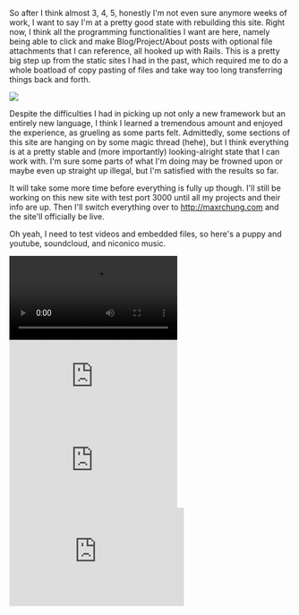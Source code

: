 So after I think almost 3, 4, 5, honestly I'm not even sure anymore weeks of
work, I want to say I'm at a pretty good state with rebuilding this site. Right
now, I think all the programming functionalities I want are here, namely being
able to click and make Blog/Project/About posts with optional file attachments
that I can reference, all hooked up with Rails. This is a pretty big step up
from the static sites I had in the past, which required me to do a whole
boatload of copy pasting of files and take way too long transferring things back
and forth.

<img src="https://maxrchung-rails.s3.amazonaws.com/uploads/calculated_risks.jpg" />

Despite the difficulties I had in picking up not only a new framework but an
entirely new language, I think I learned a tremendous amount and enjoyed the
experience, as grueling as some parts felt. Admittedly, some sections of this
site are hanging on by some magic thread (hehe), but I think everything is at a
pretty stable and (more importantly) looking-alright state that I can work with.
I'm sure some parts of what I'm doing may be frowned upon or maybe even up
straight up illegal, but I'm satisfied with the results so far.

It will take some more time before everything is fully up though. I'll still be
working on this new site with test port 3000 until all my projects and their
info are up. Then I'll switch everything over to http://maxrchung.com and the
site'll officially be live.

Oh yeah, I need to test videos and embedded files, so here's a puppy and
youtube, soundcloud, and niconico music.

<video autoPlay="" loop="" controls>
  <source src="https://maxrchung-rails.s3.amazonaws.com/uploads/puppy_play.webm" />
</video>

<iframe
  src="https://www.youtube.com/embed/y317PwlNYes"
  frameBorder="0"
  allowFullScreen=""
></iframe>

<iframe
  scrolling="no"
  frameBorder="no"
  src="https://w.soundcloud.com/player/?url=https%3A//api.soundcloud.com/tracks/243227391&amp;auto_play=false&amp;hide_related=false&amp;show_comments=true&amp;show_user=true&amp;show_reposts=false&amp;visual=true"
></iframe>

<iframe
  width="312"
  height="176"
  src="https://ext.nicovideo.jp/thumb/sm27835520"
  scrolling="no"
  style={{
    border: "solid 1px #ccc",
  }}
  frameBorder="0"
>
  <a href="https://www.nicovideo.jp/watch/sm27835520">
    【ニコカラ】ARTICUTION／奇術師の告白【灯油さんボーカル有】
  </a>
</iframe>
